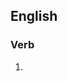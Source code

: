 ==English==

===Verb===
{{head|en|present participle}}

# {{present participle of|menstruate|lang=en|nocat=1}}